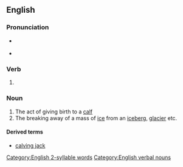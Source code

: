 ==English==

===Pronunciation===
* {{a|GA}} {{IPA|en|/ˈkævɪŋ/}}
* {{a|RP}} {{IPA|en|/ˈkɑːvɪŋ/}}

===Verb===
{{head|en|verb form}}

# {{present participle of|en|calve|nocat=1}}

===Noun===
{{en-noun}}

# The act of giving birth to a [[calf]]
# The breaking away of a mass of [[ice]] from an [[iceberg]], [[glacier]] etc.

====Derived terms====
* [[calving jack]]

[[Category:English 2-syllable words]]
[[Category:English verbal nouns]]